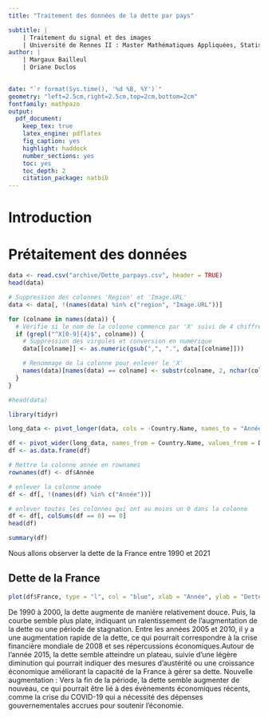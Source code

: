 ```yaml
---
title: "Traitement des données de la dette par pays"

subtitle: | 
    | Traitement du signal et des images
    | Université de Rennes II : Master Mathématiques Appliquées, Statistiques 
author: | 
    | Margaux Bailleul
    | Oriane Duclos
    

date: "`r format(Sys.time(), '%d %B, %Y')`"
geometry: "left=2.5cm,right=2.5cm,top=2cm,bottom=2cm"
fontfamily: mathpazo
output:
  pdf_document:
    keep_tex: true
    latex_engine: pdflatex
    fig_caption: yes
    highlight: haddock
    number_sections: yes
    toc: yes
    toc_depth: 2
    citation_package: natbib
---
```


# Introduction 

# Prétaitement des données

```r
data <- read.csv("archive/Dette_parpays.csv", header = TRUE)
head(data)
```


```r
# Suppression des colonnes 'Region' et 'Image.URL' 
data <- data[, !(names(data) %in% c("region", "Image.URL"))]

for (colname in names(data)) {
  # Vérifie si le nom de la colonne commence par 'X' suivi de 4 chiffres
  if (grepl("^X[0-9]{4}$", colname)) {
    # Suppression des virgules et conversion en numérique
    data[[colname]] <- as.numeric(gsub(",", ".", data[[colname]]))

    # Renommage de la colonne pour enlever le 'X'
    names(data)[names(data) == colname] <- substr(colname, 2, nchar(colname))
  }
}

#head(data)
```


```r
library(tidyr)

long_data <- pivot_longer(data, cols = -Country.Name, names_to = "Année", values_to = "Dette")

df <- pivot_wider(long_data, names_from = Country.Name, values_from = Dette)
df <- as.data.frame(df)

# Mettre la colonne année en rownames
rownames(df) <- df$Année

# enlever la colonne année
df <- df[, !(names(df) %in% c("Année"))]

# enlever toutes les colonnes qui ont au moins un 0 dans la colonne
df <- df[, colSums(df == 0) == 0]
head(df)

```

```r
summary(df)
```

Nous allons observer la dette de la France entre 1990 et 2021

## Dette de la France 

```r
plot(df$France, type = "l", col = "blue", xlab = "Année", ylab = "Dette", main = "Dette de la France")
```

De 1990 à 2000, la dette augmente de manière relativement douce. Puis, la courbe semble plus plate, indiquant un ralentissement de l'augmentation de la dette ou une période de stagnation. Entre les années 2005 et 2010, il y a une augmentation rapide de la dette, ce qui pourrait correspondre à la crise financière mondiale de 2008 et ses répercussions économiques.Autour de l'année 2015, la dette semble atteindre un plateau, suivie d'une légère diminution qui pourrait indiquer des mesures d'austérité ou une croissance économique améliorant la capacité de la France à gérer sa dette.
    Nouvelle augmentation : Vers la fin de la période, la dette semble augmenter de nouveau, ce qui pourrait être lié à des événements économiques récents, comme la crise du COVID-19 qui a nécessité des dépenses gouvernementales accrues pour soutenir l'économie.
